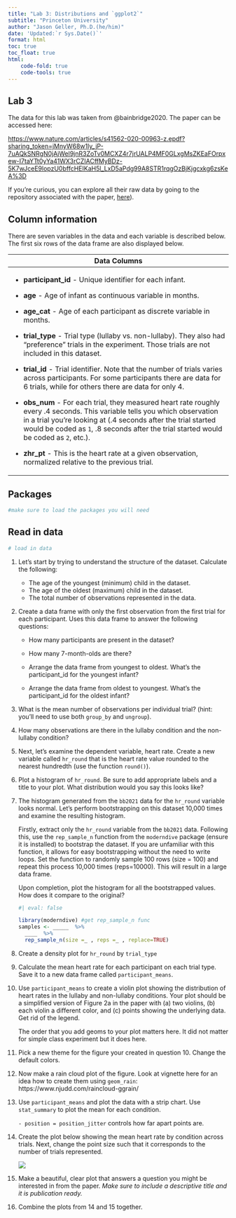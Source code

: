 ```yaml
---
title: "Lab 3: Distributions and `ggplot2`"
subtitle: "Princeton University"
author: "Jason Geller, Ph.D.(he/him)"
date: 'Updated:`r Sys.Date()`'
format: html
toc: true
toc_float: true
html:
    code-fold: true
    code-tools: true
---
```


## Lab 3

The data for this lab was taken from @bainbridge2020. The paper can be accessed here:

<https://www.nature.com/articles/s41562-020-00963-z.epdf?sharing_token=jMnyW68w1ly_jP-7uAQkSNRgN0jAjWel9jnR3ZoTv0MCXZ4r7jrUALP4MF0GLxgMsZKEaFOrpxew-I7taYTt0yYa41WX3rCZIACffMyBDz-5K7wJceE9lopzU0bffcHEIKaH5l_LxD5aPdg99A8STR1rqgOzBjKjgcxkg6zsKeA%3D>

If you're curious, you can explore all their raw data by going to the repository associated with the paper, [here](https://github.com/themusiclab/infant-relax/)).

## Column information

There are seven variables in the data and each variable is described below. The first six rows of the data frame are also displayed below.

+-----------------------------------------------------------------------------------------------------------------------------------------------------------------------------------------------------------------------------------------------------------------------------------------+
| Data Columns                                                                                                                                                                                                                                                                            |
+=========================================================================================================================================================================================================================================================================================+
| -   **participant_id** - Unique identifier for each infant.                                                                                                                                                                                                                             |
|                                                                                                                                                                                                                                                                                         |
| -   **age** - Age of infant as continuous variable in months.                                                                                                                                                                                                                           |
|                                                                                                                                                                                                                                                                                         |
| -   **age_cat** - Age of each participant as discrete variable in months.                                                                                                                                                                                                               |
|                                                                                                                                                                                                                                                                                         |
| -   **trial_type** - Trial type (lullaby vs. non-lullaby). They also had "preference" trials in the experiment. Those trials are not included in this dataset.                                                                                                                          |
|                                                                                                                                                                                                                                                                                         |
| -   **trial_id** - Trial identifier. Note that the number of trials varies across participants. For some participants there are data for 6 trials, while for others there are data for only 4.                                                                                          |
|                                                                                                                                                                                                                                                                                         |
| -   **obs_num** - For each trial, they measured heart rate roughly every .4 seconds. This variable tells you which observation in a trial you're looking at (.4 seconds after the trial started would be coded as `1`, .8 seconds after the trial started would be coded as `2`, etc.). |
|                                                                                                                                                                                                                                                                                         |
| -   **zhr_pt** - This is the heart rate at a given observation, normalized relative to the previous trial.                                                                                                                                                                              |
+-----------------------------------------------------------------------------------------------------------------------------------------------------------------------------------------------------------------------------------------------------------------------------------------+

## Packages

```r
#make sure to load the packages you will need

```

## Read in data

```r

# load in data
```

1.  Let's start by trying to understand the structure of the dataset. Calculate the following:\

    -   The age of the youngest (minimum) child in the dataset.\
    -   The age of the oldest (maximum) child in the dataset.\
    -   The total number of observations represented in the data.

2.  Create a data frame with only the first observation from the first trial for each participant. Uses this data frame to answer the following questions:\

    -   How many participants are present in the dataset?\

    -   How many 7-month-olds are there?\

    -   Arrange the data frame from youngest to oldest. What's the participant_id for the youngest infant?\

    -   Arrange the data frame from oldest to youngest. What's the participant_id for the oldest infant?

3.  What is the mean number of observations per individual trial? (hint: you'll need to use both `group_by` and `ungroup`).

4.  How many observations are there in the lullaby condition and the non-lullaby condition?

5.  Next, let's examine the dependent variable, heart rate. Create a new variable called `hr_round` that is the heart rate value rounded to the nearest hundredth (use the function `round()`).

6.  Plot a histogram of `hr_round`. Be sure to add appropriate labels and a title to your plot. What distribution would you say this looks like?

7.  The histogram generated from the `bb2021` data for the `hr_round` variable looks normal. Let's perform bootstrapping on this dataset 10,000 times and examine the resulting histogram.

    Firstly, extract only the `hr_round` variable from the `bb2021` data. Following this, use the `rep_sample_n` function from the `moderndive` package (ensure it is installed) to bootstrap the dataset. If you are unfamiliar with this function, it allows for easy bootstrapping without the need to write loops. Set the function to randomly sample 100 rows (size = 100) and repeat this process 10,000 times (reps=10000). This will result in a large data frame.

    Upon completion, plot the histogram for all the bootstrapped values. How does it compare to the original?

    ```r
    #| eval: false

    library(moderndive) #get rep_sample_n func
    samples <- _____  %>% 
      ____  %>%
      rep_sample_n(size =_ , reps =_ , replace=TRUE) 
    ```

8.  Create a density plot for `hr_round` by `trial_type`

9.  Calculate the mean heart rate for each participant on each trial type. Save it to a new data frame called `participant_means`.

10. Use `participant_means` to create a violin plot showing the distribution of heart rates in the lullaby and non-lullaby conditions. Your plot should be a simplified version of Figure 2a in the paper with (a) two violins, (b) each violin a different color, and (c) points showing the underlying data. Get rid of the legend.

    ::: callout-tip
    The order that you add geoms to your plot matters here. It did not matter for simple class experiment but it does here.
    :::

11. Pick a new theme for the figure your created in question 10. Change the default colors.

12. Now make a rain cloud plot of the figure. Look at vignette here for an idea how to create them using `geom_rain`: https://www.njudd.com/raincloud-ggrain/

13. Use `participant_means` and plot the data with a strip chart. Use `stat_summary` to plot the mean for each condition.

    ::: callout-tip
    `- position = position_jitter` controls how far apart points are.
    :::

14. Create the plot below showing the mean heart rate by condition across trials. Next, change the point size such that it corresponds to the number of trials represented.

    ![](ggplot_fig.png)

15. Make a beautiful, clear plot that answers a question you might be interested in from the paper. *Make sure to include a descriptive title and it is publication ready.*

16. Combine the plots from 14 and 15 together.
